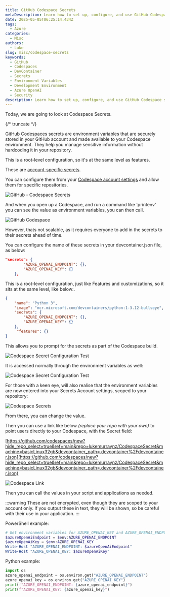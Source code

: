 ```yaml
---
title: GitHub Codespace Secrets
metaDescription: Learn how to set up, configure, and use GitHub Codespace secrets.
date: 2025-05-05T06:25:14.434Z
tags:
  - Azure
categories:
  - Misc
authors:
  - Luke
slug: misc/codespace-secrets
keywords:
  - GitHub
  - Codespaces
  - DevContainer
  - Secrets
  - Environment Variables
  - Development Environment
  - Azure OpenAI
  - Security
description: Learn how to set up, configure, and use GitHub Codespace secrets.
---
```


Today, we are going to look at Codespace Secrets.

{/* truncate */}

GitHub Codespaces secrets are environment variables that are securely stored in your GitHub account and made available to your Codespace environment. They help you manage sensitive information without hardcoding it in your repository.

This is a root-level configuration, so it's at the same level as features.

These are [account-specific secrets](https://docs.github.com/en/codespaces/managing-your-codespaces/managing-your-account-specific-secrets-for-github-codespaces).

You can configure them from your [Codespace account settings](https://github.com/settings/codespaces) and allow them for specific repositories.

![GitHub - Codespace Secrets](images/GitHubCodespace_Secrets.jpg)

And when you open up a Codespace, and run a command like 'printenv' you can see the value as environment variables, you can then call.

![GitHub Codespace](images/GitHubCodespace_SecretAccountSettingTest.gif)

However, thats not scalable, as it requires everyone to add in the secrets to their secrets ahead of time. 

You can configure the name of these secrets in your devcontainer.json file, as below:

```json
"secrets": {
		"AZURE_OPENAI_ENDPOINT": {},
		"AZURE_OPENAI_KEY": {}
	},
```

This is a root-level configuration, just like Features and customizations, so it sits at the same level, like below:.

```json
{
	"name": "Python 3",
	"image": "mcr.microsoft.com/devcontainers/python:1-3.12-bullseye",
	"secrets": {
		"AZURE_OPENAI_ENDPOINT": {},
		"AZURE_OPENAI_KEY": {}
	},
	 "features": {}
}
```

This allows you to prompt for the secrets as part of the Codespace build.

![Codespace Secret Configuration Test](images/GitHubCodespace_CodespaceSettingTest.gif)

It is accessed normally through the environment variables as well:

![Codespace Secret Configuration Test](images/GitHubCodespace_CodespaceSettingTestEnv.gif)

For those with a keen eye, will also realise that the environment variables are now entered into your Secrets Account settings, scoped to your repository:

![Codespace Secrets](images/GitHubCodespace_SecretsAfterCodespace.jpg)

From there, you can change the value.

Then you can use a link like below _(replace your repo with your own)_ to point users directly to your Codespace, with the Secret field:

[https://github.com/codespaces/new?hide_repo_select=true&ref=main&repo=lukemurraynz/CodespaceSecret&machine=basicLinux32gb&devcontainer_path=.devcontainer%2Fdevcontainer.json](https://github.com/codespaces/new?hide_repo_select=true&ref=main&repo=lukemurraynz/CodespaceSecret&machine=basicLinux32gb&devcontainer_path=.devcontainer%2Fdevcontainer.json)

![Codespace Link](images/GitHubCodespace_SecretsAfterCodespaceLink.jpg)

Then you can call the values in your script and applications as needed.

:::warning
These are not encrypted, even though they are scoped to your account only. If you output these in text, they will be shown, so be careful with their use in your application.
:::

PowerShell example:

```PowerShell
# Get environment variables for AZURE_OPENAI_KEY and AZURE_OPENAI_ENDPOINT
$azureOpenAiEndpoint = $env:AZURE_OPENAI_ENDPOINT
$azureOpenAiKey = $env:AZURE_OPENAI_KEY
Write-Host "AZURE_OPENAI_ENDPOINT: $azureOpenAiEndpoint"
Write-Host "AZURE_OPENAI_KEY: $azureOpenAiKey"
```
Python example: 

```python
import os
azure_openai_endpoint = os.environ.get("AZURE_OPENAI_ENDPOINT")
azure_openai_key = os.environ.get("AZURE_OPENAI_KEY")
print(f"AZURE_OPENAI_ENDPOINT: {azure_openai_endpoint}")
print(f"AZURE_OPENAI_KEY: {azure_openai_key}")
```
